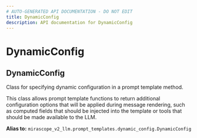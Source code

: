 ```yaml
---
# AUTO-GENERATED API DOCUMENTATION - DO NOT EDIT
title: DynamicConfig
description: API documentation for DynamicConfig
---
```


# DynamicConfig

## <ApiType type="Alias" path="prompt_templates/decorator/DynamicConfig" symbolName="DynamicConfig" /> DynamicConfig

Class for specifying dynamic configuration in a prompt template method.

This class allows prompt template functions to return additional configuration
options that will be applied during message rendering, such as computed fields
that should be injected into the template or tools that should be made available
to the LLM.


**Alias to:** `mirascope_v2_llm.prompt_templates.dynamic_config.DynamicConfig`
